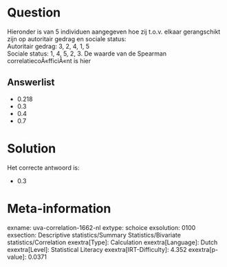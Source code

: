 Question
========

Hieronder is van 5 individuen aangegeven hoe zij t.o.v. elkaar
gerangschikt zijn op autoritair gedrag en sociale status:\
Autoritair gedrag: 3, 2, 4, 1, 5\
Sociale status: 1, 4, 5, 2, 3. De waarde van de Spearman
correlatiecoÃ«fficiÃ«nt is hier

Answerlist
----------

* 0.218
* 0.3
* 0.4
* 0.7

Solution
========

Het correcte antwoord is: 

* 0.3

Meta-information
================
exname: uva-correlation-1662-nl
extype: schoice
exsolution: 0100
exsection: Descriptive statistics/Summary Statistics/Bivariate statistics/Correlation
exextra[Type]: Calculation
exextra[Language]: Dutch
exextra[Level]: Statistical Literacy
exextra[IRT-Difficulty]: 4.352
exextra[p-value]: 0.0371
